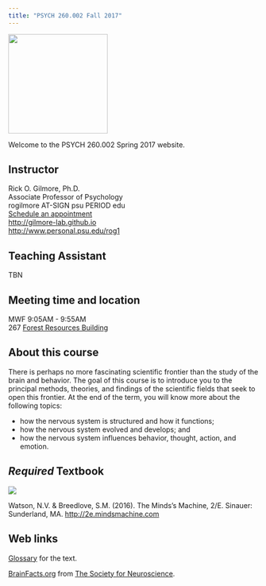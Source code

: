 ```yaml
---
title: "PSYCH 260.002 Fall 2017"
---
```


<img src ="http://www.wayofcats.com/blog/wp-content/uploads/2010/08/catbrainmap.gif" height=200px>

Welcome to the PSYCH 260.002 Spring 2017 website.

## Instructor

Rick O. Gilmore, Ph.D.</br>
Associate Professor of Psychology</br>
rogilmore AT-SIGN psu PERIOD edu</br>
[Schedule an appointment](http://doodle.com/rickgilmore)</br>
[http://gilmore-lab.github.io](http://gilmore-lab.github.io)</br>
[http://www.personal.psu.edu/rog1](http://www.personal.psu.edu/rog1)

## Teaching Assistant

TBN

## Meeting time and location

MWF 9:05AM - 9:55AM</br>
267 [Forest Resources Building](http://www.psumap.com/#Forest%20Resources%20Building)

## About this course

There is perhaps no more fascinating scientific frontier than the study of the brain and behavior. The goal of this course is to introduce you to the principal methods, theories, and findings of the scientific fields that seek to open this frontier. At the end of the term, you will know more about the following topics:

- how the nervous system is structured and how it functions;
- how the nervous system evolved and develops; and
- how the nervous system influences behavior, thought, action, and emotion.

## *Required* Textbook

<img src="http://www.sinauer.com/media/catalog/product/cache/1/image/234x/17f82f742ffe127f42dca9de82fb58b1/t/h/themindsmachine2_3.png">

Watson, N.V. & Breedlove, S.M. (2016). The Minds's Machine, 2/E. Sinauer: Sunderland, MA. <http://2e.mindsmachine.com>

## Web links

[Glossary](http://2e.mindsmachine.com/glossary.html) for the text.

[BrainFacts.org](http://www.brainfacts.org) from [The Society for Neuroscience](http://sfn.org).
